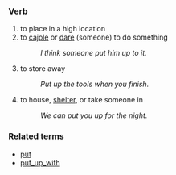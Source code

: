 === Verb ===

# to place in a high location
# to [[cajole]] or [[dare]] (someone) to do something
#: ''I think someone put him up to it.''
# to store away
#: ''Put up the tools when you finish.''
# to house, [[shelter]], or take someone in
#: ''We can put you up for the night.''

=== Related terms ===
*[[put]]
*[[put_up_with]]